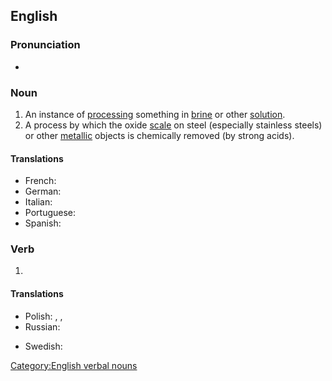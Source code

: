 ==English==

===Pronunciation===
* {{IPA|en|/ˈpɪk.lɪŋ/}}

===Noun===
{{en-noun}}

# An instance of [[processing]] something in [[brine]] or other [[solution]].
# A process by which the oxide [[scale]] on steel (especially stainless steels) or other [[metallic]] objects is chemically removed (by strong acids).

====Translations====
{{trans-top}}
* French: {{t+|fr|décapage}}
* German: {{t+|de|abbeizen}}
* Italian: {{t+|it|decapaggio}}
* Portuguese: {{t|pt|decapagem}}
* Spanish: {{t+|es|decapado}}

===Verb===
{{head|en|verb form}}

# {{present participle of|en|pickle|nocat=1}}

====Translations====
{{trans-top|present participle of pickle}}
* Polish: {{t+|pl|kiszenie|n}}, {{t+|pl|marynowanie|n}}, {{t+|pl|peklowanie|n}}
* Russian: {{t+|ru|соление|n|sc=Cyrl}}
{{trans-mid}}
* Swedish: {{t+|sv|inläggning|c}}
{{trans-bottom}}

[[Category:English verbal nouns]]